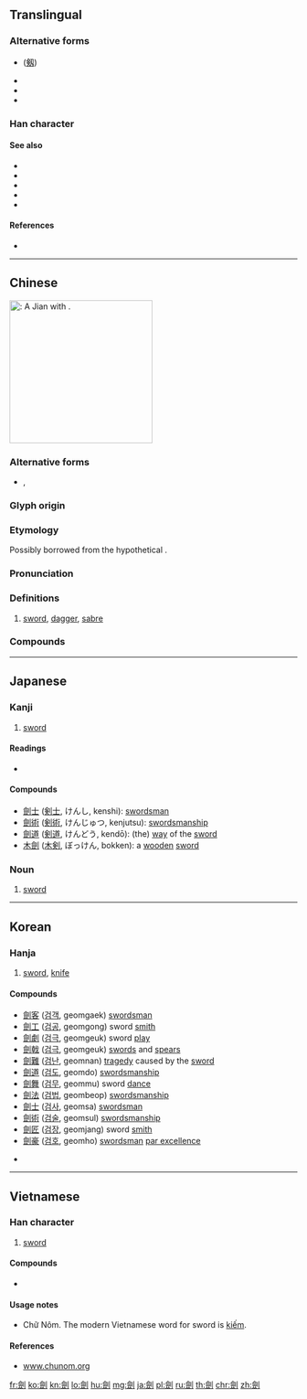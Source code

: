 {{also|剑}}
==Translingual==
{{Han simplified forms|劍|剣|剑}}

===Alternative forms===
* {{l|mul|劔}} ([[剱]])
* {{l|mul|劒}}
* {{l|mul|釖}}
* {{l|mul|釼}}

===Han character===
{{Han char|rn=18|rad=刀|as=13|sn=15|four=82800|canj=OOLN|ids=⿰僉刂}}

====See also====
* {{l|mul|鋏}}
* {{l|mul|铗}}
* {{l|mul|刀}}
* {{l|mul|鍔}}
* {{l|mul|锷}}

====References====
* {{Han ref|kx=0144.450|dkj=02228|dj=0326.040|hdz=10358.100|uh=528D|ud=21133|bh=BC43|bd=48195}}

----

==Chinese==
{{zh-forms|s=剑}}
{{wikipedia|lang=zh}}
[[File:Jian (sword).jpg|thumb|250px|{{lang|ja|剣}}: A ''Jian'' with {{m|zh|鞘|tr=qiào||[[scabbard]]}}.]]
{{wikipedia|Jian}}

===Alternative forms===
* {{zh-l|劒}}, {{zh-l|劔}}

===Glyph origin===
{{Han etym}}

===Etymology===
Possibly borrowed from the hypothetical {{etyl|tut-pro|zh}} {{m|tut-pro|*k`èmá|gloss=sharp, sharp tool}}.

===Pronunciation===
{{zh-pron
|m=jiàn
|c=gim3
|h=pfs=kiam
|md=giéng
|mn=kiàm
|w=2ji
|mc=y
|oc=y
|cat=n}}

===Definitions===
{{zh-hanzi}}

# [[sword]], [[dagger]], [[sabre]]

===Compounds===
{{der3
|{{zh-l|劍術}}
|{{zh-l|劍客}}
|{{zh-l|刀劍}}
|{{zh-l|舞劍}}
|{{zh-l|雙刃劍}}
|{{zh-l|劍俠|tr=jiànxiá}}
|{{zh-l|劍拔弩張}}
|{{zh-l|劍眉}}
|{{zh-l|劍舞}}
|{{zh-l|花劍|tr=huājiàn}}
|{{zh-l|佩劍}}
|{{zh-l|重劍|tr=zhòngjiàn}}
|{{zh-l|銳劍}}
}}

----

==Japanese==

===Kanji===
{{ja-kanji|grade=n|rs=刀13|style=ky|shin=剣}}

# [[sword]]

====Readings====
* {{ja-readings|goon=[[こん]] (kon)|kanon=[[けん]] (ken)|kun=[[つるぎ]] (tsurugi)}}

====Compounds====
* [[劍士]] ([[剣士]], けんし, kenshi): [[swordsman]]
* [[劍術]] ([[剣術]], けんじゅつ, kenjutsu): [[swordsmanship]]
* [[劍道]] ([[剣道]], けんどう, kendō): (the) [[way]] of the [[sword]]
* [[木劍]] ([[木剣]], ぼっけん, bokken): a [[wooden]] [[sword]]

===Noun===
{{ja-noun|けん|shin=剣}}

# [[sword]]

----

==Korean==

===Hanja===
{{ko-hanja|hangeul=[[검]]|rv=geom|mr=kŏm}}

# [[sword]], [[knife]]

====Compounds====
* [[劍客]] ([[검객]], geomgaek)<!-- (けんかく/けんきゃく) 검사 --> [[swordsman]]
* [[劍工]] ([[검공]], geomgong)<!-- (けん--) 검장 --> sword [[smith]]
* [[劍劇]] ([[검극]], geomgeuk)<!-- (けんげき) 검술극 --> sword [[play]]
* [[劍戟]] ([[검극]], geomgeuk)<!-- (けんげき) 칼과 창, 무기 --> [[sword]]s and [[spear]]s
* [[劍難]] ([[검난]], geomnan)<!-- (けんなん) 칼로 살상당함 --> [[tragedy]] caused by the [[sword]]
* [[劍道]] ([[검도]], geomdo)<!-- (けんどう) 검술 --> [[swordsmanship]]
* [[劍舞]] ([[검무]], geommu)<!-- (けんぶ) 칼춤 --> sword [[dance]]
* [[劍法]] ([[검법]], geombeop)<!-- (けんぽう) 검술 --> [[swordsmanship]]
* [[劍士]] ([[검사]], geomsa)<!-- (けんし) 검객 --> [[swordsman]]
* [[劍術]] ([[검술]], geomsul)<!-- (けんじゅつ) 검도 --> [[swordsmanship]]
* [[劍匠]] ([[검장]], geomjang)<!-- (けん--) 검공 --> sword [[smith]]
* [[劍豪]] ([[검호]], geomho)<!-- (けんごう) 검술의 명인 --> [[swordsman]] [[par excellence]]

* {{defn|lang=ko|sort=刀13}}

----

==Vietnamese==

===Han character===
{{vi-hantu|[[kiếm]], [[ghém]], [[gươm]], [[kém]], [[chém]], [[sớm]]|rs=刀13}}

# [[sword]]

====Compounds====
* {{l|vi|劍術|tr=[[kiếm thuật]]}}

====Usage notes====
* Chữ Nôm. The modern Vietnamese word for sword is [[kiếm]].

====References====
* [http://www.chunom.org/pages/劍 www.chunom.org]

[[fr:劍]]
[[ko:劍]]
[[kn:劍]]
[[lo:劍]]
[[hu:劍]]
[[mg:劍]]
[[ja:劍]]
[[pl:劍]]
[[ru:劍]]
[[th:劍]]
[[chr:劍]]
[[zh:劍]]